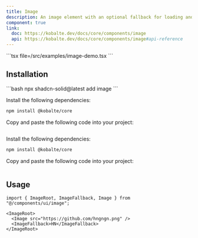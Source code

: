 ```yaml
---
title: Image
description: An image element with an optional fallback for loading and error status.
component: true
link:
  doc: https://kobalte.dev/docs/core/components/image
  api: https://kobalte.dev/docs/core/components/image#api-reference
---
```



<ComponentPreview name="image-demo" client:only="solid-js">
<Fragment slot="code">
```tsx file=<rootDir>/src/examples/image-demo.tsx
```
</Fragment>
</ComponentPreview>

## Installation

<ComponentInstallation client:only="solid-js">

<Fragment slot="cli">
```bash
npx shadcn-solid@latest add image
```
</Fragment>

<Step slot="tw">

<StepItem>Install the following dependencies:</StepItem>
```bash
npm install @kobalte/core
```

<StepItem>Copy and paste the following code into your project:</StepItem>
```tsx file=<rootDir>/../packages/tailwindcss/ui/image.tsx
```

</Step>

<Step slot="uno">

<StepItem>Install the following dependencies:</StepItem>
```bash
npm install @kobalte/core
```

<StepItem>Copy and paste the following code into your project:</StepItem>
```tsx file=<rootDir>/../packages/unocss/ui/image.tsx
```

</Step>

</ComponentInstallation>

## Usage

```tsx
import { ImageRoot, ImageFallback, Image } from "@/components/ui/image";
```

```tsx
<ImageRoot>
  <Image src="https://github.com/hngngn.png" />
  <ImageFallback>HN</ImageFallback>
</ImageRoot>
```
